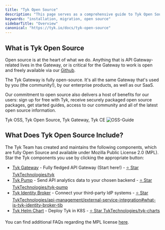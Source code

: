 ```yaml
---
title: "Tyk Open Source"
description: "This page serves as a comprehensive guide to Tyk Open Source"
keywords: "installation, migration, open source"
sidebarTitle: "Overview"
canonical: "https://tyk.io/docs/tyk-open-source"
---
```


## What is Tyk Open Source

Open source is at the heart of what we do. Anything that is API Gateway-related lives in the Gateway, or is critical for the Gateway to work is open and freely available via our [Github](https://github.com/TykTechnologies/tyk).

The Tyk Gateway is fully open-source.  It's all the same Gateway that's used by you (the community!), by our enterprise products, as well as our SaaS.

Our commitment to open source also delivers a host of benefits for our users: sign up for free with Tyk, receive securely packaged open source packages, get started guides, access to our community and all of the latest open source information.


<Note>
Tyk OSS, Tyk Open Source, Tyk Gateway, Tyk CE
</Note>


<img src="/img/diagrams/oss-flow.png" alt="OSS-Guide" />

## What Does Tyk Open Source Include?

The Tyk Team has created and maintains the following components, which are fully Open Source and available under Mozilla Public License 2.0 (MPL). Star the Tyk components you use by clicking the appropriate button:

* [Tyk Gateway](/docs/tyk-oss-gateway) - Fully fledged API Gateway (Start here!) - <a href="https://github.com/TykTechnologies/tyk" className="github-button" target="_blank" rel="noopener noreferrer">⭐ Star TykTechnologies/tyk</a>
* [Tyk Pump](/docs/tyk-pump) - Send API analytics data to your chosen backend - <a href="https://github.com/TykTechnologies/tyk-pump" className="github-button" target="_blank" rel="noopener noreferrer">⭐ Star TykTechnologies/tyk-pump</a>
* [Tyk Identity Broker](/docs/api-management/external-service-integration#what-is-tyk-identity-broker-tib) - Connect your third-party IdP systems - <a href="https://github.com/TykTechnologies/api-management/external-service-integration#what-is-tyk-identity-broker-tib" className="github-button" target="_blank" rel="noopener noreferrer">⭐ Star TykTechnologies/api-management/external-service-integration#what-is-tyk-identity-broker-tib</a>
* [Tyk Helm Chart](/docs/product-stack/tyk-charts/overview) - Deploy Tyk in K8S - <a href="https://github.com/TykTechnologies/tyk-charts" className="github-button" target="_blank" rel="noopener noreferrer">⭐ Star TykTechnologies/tyk-charts</a>

You can find additional FAQs regarding the MPL license [here](https://www.mozilla.org/en-US/MPL/2.0/FAQ/).

